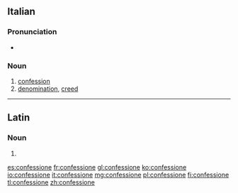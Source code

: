 ==Italian==

===Pronunciation===
* {{audio|It-confessione.ogg|audio}}

===Noun===
{{it-noun||f||confessioni}}

# [[confession]]
# [[denomination]], [[creed]]

----

==Latin==

===Noun===
{{la-noun-form|cōnfessiōne}}

# {{inflection of|cōnfessiō||abl|s|lang=la}}

[[es:confessione]]
[[fr:confessione]]
[[gl:confessione]]
[[ko:confessione]]
[[io:confessione]]
[[it:confessione]]
[[mg:confessione]]
[[pl:confessione]]
[[fi:confessione]]
[[tl:confessione]]
[[zh:confessione]]